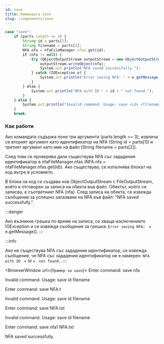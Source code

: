 ```yaml
---
id: save
title: Командата save
slug: /components/save
---
```



```js
case "save":
    if (parts.length >= 3) {
        String id = parts[1];
        String filename = parts[2];
        NFA nfa = nfaFileManager.nfas.get(id);
        if (nfa != null) {
            try (ObjectOutputStream outputStream = new ObjectOutputStream(new FileOutputStream(filename))) {
                outputStream.writeObject(nfa);
                System.out.println("NFA saved successfully.");
            } catch (IOException e) {
                System.out.println("Error saving NFA: " + e.getMessage());
            }
        } else {
            System.out.println("NFA with ID " + id + " not found.");
        }
    } else {
        System.out.println("Invalid command. Usage: save <id> <filename>");
    }
    break;
```

### Как работи

Ако командата съдържа поне три аргумента (parts.length >= 3), извлича се вторият аргумент като идентификатор на NFA (String id = parts[1]) и третият аргумент като име на файл (String filename = parts[2]).

След това се проверява дали съществува NFA със зададения идентификатор в nfaFileManager.nfas (NFA nfa = nfaFileManager.nfas.get(id)). Ако съществува, се изпълнява блокът на код вътре в условието.

В блока на код се създава нов ObjectOutputStream с FileOutputStream, който е отговорен за записа на обекта във файл. Обектът, който се записва, е съответният NFA (nfa). След записа на обекта, се извежда съобщение за успешно запазване на NFA във файл: "NFA saved successfully.".

:::danger

Ако възникне грешка по време на записа, се хваща изключението IOException и се извежда съобщение за грешка: `Error saving NFA: ` + e.getMessage().
:::

:::info

Ако не съществува NFA със зададения идентификатор, се извежда съобщение, че NFA със зададения идентификатор не е намерен: `NFA with ID ` + id + ` not found.`.
:::

<BrowserWindow url={`Пример за save`}>
Enter command: save nfa

Invalid command. Usage: save id filename

Enter command: save NFA.t

Invalid command. Usage: save id filename

Enter command: save NFA.txt

Invalid command. Usage: save id filename

Enter command: save nfa1 NFA.txt

NFA saved successfully.

</BrowserWindow>
